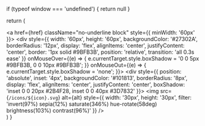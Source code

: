   if (typeof window === 'undefined') {
    return null
  }

  return (
    <div className="flex items-center gap-5">
      <a href={href} className="no-underline block" style={{ minWidth: '60px' }}>
        <div style={{ 
          width: '60px', 
          height: '60px', 
          backgroundColor: '#27302A',
          borderRadius: '12px',
          display: 'flex',
          alignItems: 'center',
          justifyContent: 'center',
          border: '1px solid #9BFB3B',
          position: 'relative',
          transition: 'all 0.3s ease'
        }}
        onMouseOver={(e) => {
          e.currentTarget.style.boxShadow = '0 0 5px #9BFB3B, 0 0 10px #9BFB3B';
        }}
        onMouseOut={(e) => {
          e.currentTarget.style.boxShadow = 'none';
        }}>
          <div style={{
            position: 'absolute',
            inset: '4px',
            backgroundColor: '#101813',
            borderRadius: '8px',
            display: 'flex',
            alignItems: 'center',
            justifyContent: 'center',
            boxShadow: 'inset 0 0 20px #2B4F28, inset 0 0 40px #3D7832'
          }}>
            <img 
              src={`/icons/${icon}.svg`}
              alt={alt}
              style={{ 
                width: '30px',
                height: '30px',
                filter: 'invert(97%) sepia(12%) saturate(346%) hue-rotate(58deg) brightness(103%) contrast(96%)'
              }}
            />
          </div>
        </div>
      </a>
    </div>
  )
} 